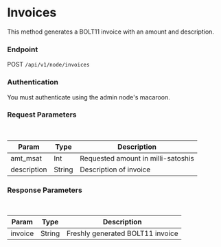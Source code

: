 # Invoices

This method generates a BOLT11 invoice with an amount and description.

### Endpoint

POST `/api/v1/node/invoices`

### Authentication

You must authenticate using the admin node's macaroon.

### Request Parameters

<br/>

| Param | Type | Description |
| ----- | ---- | ----------- |
| amt_msat | Int | Requested amount in milli-satoshis |
| description | String | Description of invoice |

### Response Parameters

<br />

| Param | Type | Description |
| ----- | ---- | ----------- |
| invoice | String | Freshly generated BOLT11 invoice |
